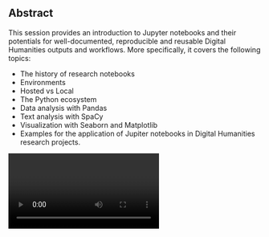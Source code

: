 ## Abstract

This session provides an introduction to Jupyter notebooks and their potentials for well-documented, reproducible and reusable Digital Humanities outputs and workflows. More specifically, it covers the following topics:

* The history of research notebooks
* Environments
* Hosted vs Local
* The Python ecosystem
* Data analysis with Pandas
* Text analysis with SpaCy
* Visualization with Seaborn and Matplotlib
* Examples for the application of Jupiter notebooks in Digital Humanities research projects.

<Video provider="youtube" id="RCutHDQo6-Y">
  Javier de la Rosa - Open Research Notebooks
</Video>
